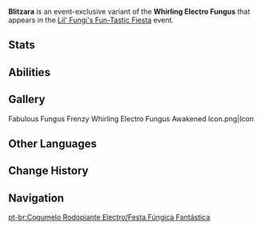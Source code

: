 {{CustomTabs
|tab1 = Overview
|tab2 = Fabulous Fungus Frenzy
|tab3 = Fungus Mechanicus
|tab4 = Lil' Fungi's Fun-Tastic Fiesta
}}
{{Enemy Infobox
|name     = Blitzara
|image    = Enemy Whirling Electro Fungus.png
|dmgtype  = Electro
|weakpoint = no
|type     = Event Enemies
}}
'''Blitzara''' is an event-exclusive variant of the '''Whirling Electro Fungus''' that appears in the [[Lil' Fungi's Fun-Tastic Fiesta]] event.

==Stats==
{{Enemy Stats
|hide_notes = 1

|electro_res = 20%
|dendro_res = 20%

|hp_ratio  = 2.625
|hp_type   = 2
|atk_ratio = 4.32
|atk_type  = 2
}}

==Abilities==
{{Enemy Attacks
|enemy       = Whirling Electro Fungus V3

|name_1      = Thunderbolt Twister
|desc_1      = Rapidly spins around, dealing '''100% ATK''' as {{Color|Electro DMG}} to nearby opponents a total of 8 times.

|name_2      = Thunder Ambush
|desc_2      = When a Normal Attack or Skill hits an opponent, the opponent's [[DEF]] will be decreased by '''30%''' for '''5''' seconds. 

|name_3      = Normal Attack
|desc_3      = Unleashes two swift melee strikes, dealing '''100% ATK × 2''' as {{Color|Electro DMG}}. 
}}

==Gallery==
<gallery>
Fabulous Fungus Frenzy Whirling Electro Fungus Awakened Icon.png|Icon
</gallery>

==Other Languages==
{{Other Languages|Blitzara}}

==Change History==
{{Change History|4.2}}

==Navigation==
{{Enemy Navbox|Common}}

[[pt-br:Cogumelo Rodopiante Electro/Festa Fúngica Fantástica]]
